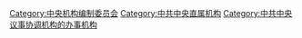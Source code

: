 {{Catmore}}

[[Category:中央机构编制委员会|Category:中央机构编制委员会]]
[[Category:中共中央直属机构|Category:中共中央直属机构]]
[[Category:中共中央议事协调机构的办事机构|Category:中共中央议事协调机构的办事机构]]